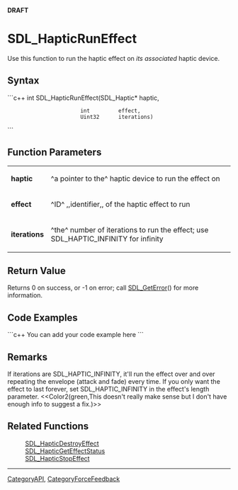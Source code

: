 <!-- pragma section-numbers off -->
<!-- pragma disable-camelcase -->
'''DRAFT'''

= SDL_HapticRunEffect =
Use this function to run the haptic effect on ''its associated'' haptic device.


== Syntax ==
```c++
int SDL_HapticRunEffect(SDL_Haptic* haptic,
                        int         effect,
                        Uint32      iterations)
```

== Function Parameters ==
{|
|'''haptic'''
|^a pointer to the^ haptic device to run the effect on
|-
|'''effect'''
|^ID^ ,,identifier,, of the haptic effect to run
|-
|'''iterations'''
|^the^ number of iterations to run the effect; use SDL_HAPTIC_INFINITY for infinity
|}

== Return Value ==
Returns 0 on success, or -1 on error; call [[SDL_GetError]]() for more information.

== Code Examples ==
```c++
You can add your code example here
```

== Remarks ==
If iterations are SDL_HAPTIC_INFINITY, it'll run the effect over and over repeating the envelope (attack and fade) every time. If you only want the effect to last forever, set SDL_HAPTIC_INFINITY in the effect's length parameter. <<Color2(green,This doesn't really make sense but I don't have enough info to suggest a fix.)>>

== Related Functions ==
:[[SDL_HapticDestroyEffect]]
:[[SDL_HapticGetEffectStatus]]
:[[SDL_HapticStopEffect]]

----
[[CategoryAPI]], [[CategoryForceFeedback]]
